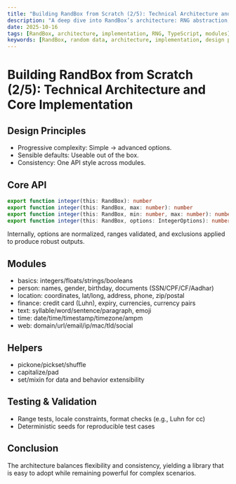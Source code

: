 ```yaml
---
title: "Building RandBox from Scratch (2/5): Technical Architecture and Core Implementation"
description: "A deep dive into RandBox’s architecture: RNG abstraction, option parsing, validation, module structure, and how consistent API design delivers ergonomic randomness across domains."
date: 2025-10-16
tags: [RandBox, architecture, implementation, RNG, TypeScript, modules]
keywords: [RandBox, random data, architecture, implementation, design patterns, TypeScript]
---
```


# Building RandBox from Scratch (2/5): Technical Architecture and Core Implementation

## Design Principles

- Progressive complexity: Simple → advanced options.
- Sensible defaults: Useable out of the box.
- Consistency: One API style across modules.

## Core API

```ts
export function integer(this: RandBox): number
export function integer(this: RandBox, max: number): number
export function integer(this: RandBox, min: number, max: number): number
export function integer(this: RandBox, options: IntegerOptions): number
```

Internally, options are normalized, ranges validated, and exclusions applied to produce robust outputs.

## Modules

- basics: integers/floats/strings/booleans
- person: names, gender, birthday, documents (SSN/CPF/CF/Aadhar)
- location: coordinates, lat/long, address, phone, zip/postal
- finance: credit card (Luhn), expiry, currencies, currency pairs
- text: syllable/word/sentence/paragraph, emoji
- time: date/time/timestamp/timezone/ampm
- web: domain/url/email/ip/mac/tld/social

## Helpers

- pickone/pickset/shuffle
- capitalize/pad
- set/mixin for data and behavior extensibility

## Testing & Validation

- Range tests, locale constraints, format checks (e.g., Luhn for cc)
- Deterministic seeds for reproducible test cases

## Conclusion

The architecture balances flexibility and consistency, yielding a library that is easy to adopt while remaining powerful for complex scenarios.

